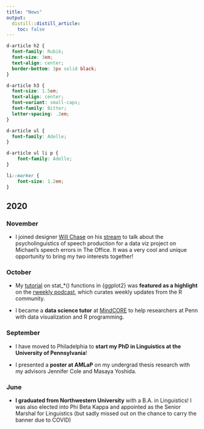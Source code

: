 ```yaml
---
title: "News"
output:
  distill::distill_article:
    toc: false
---
```


```css
d-article h2 {
  font-family: Rubik;
  font-size: 3em;
  text-align: center;
  border-bottom: 3px solid black;
}

d-article h3 {
  font-size: 1.5em;
  text-align: center;
  font-variant: small-caps;
  font-family: Bitter;
  letter-spacing: .2em;
}

d-article ul {
  font-family: Adelle;
}

d-article ul li p {
    font-family: Adelle;
}

li::marker {
    font-size: 1.2em;
}
```


## 2020

### November

- I joined designer [Will Chase](https://www.williamrchase.com/) on his [stream](https://www.youtube.com/watch?v=Z0NVmQXYjac) to talk about the psycholinguistics of speech production for a data viz project on Michael's speech errors in The Office. It was a very cool and unique opportunity to bring my two interests together!

### October

- My [tutorial](https://yjunechoe.github.io/posts/2020-09-26-demystifying-stat-layers-ggplot2/) on stat_*() functions in {ggplot2} was **featured as a highlight** on the [rweekly podcast](https://rweekly.fireside.fm/8?t=251), which curates weekly updates from the R community.

- I became a **data science tutor** at [MindCORE](https://mindcore.sas.upenn.edu/) to help researchers at Penn with data visualization and R programming.

### September

- I have moved to Philadelphia to **start my PhD in Linguistics at the University of Pennsylvania**!

- I presented a **poster at AMLaP** on my undergrad thesis research with my advisors Jennifer Cole and Masaya Yoshida.

### June

- **I graduated from Northwestern University** with a B.A. in Linguistics! I was also elected into Phi Beta Kappa and appointed as the Senior Marshal for Linguistics (but sadly missed out on the chance to carry the banner due to COVID)
